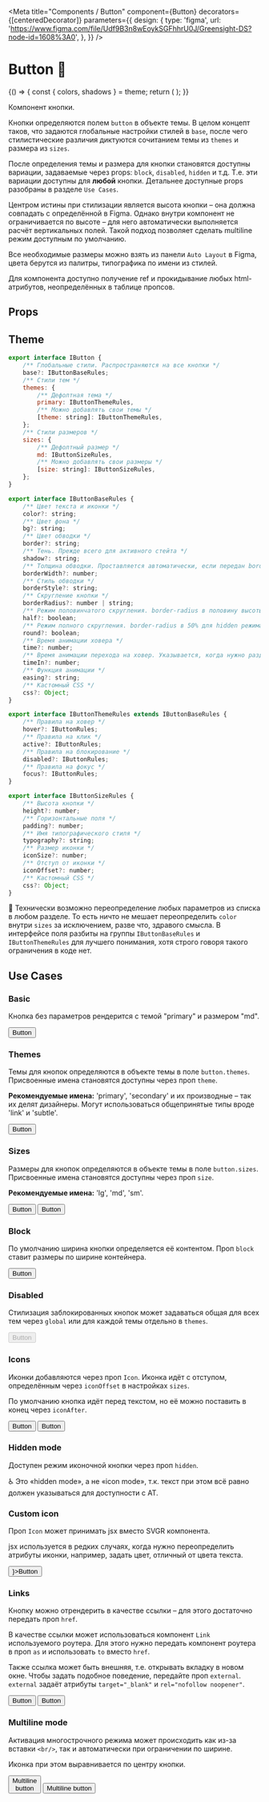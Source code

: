 
<Meta
    title="Components / Button"
    component={Button}
    decorators={[centeredDecorator]}
    parameters={{
        design: {
            type: 'figma',
            url: 'https://www.figma.com/file/Udf9B3n8wEoykSGFhhrU0J/Greensight-DS?node-id=1608%3A0',
        },
    }}
/>

# Button 🤖

<Story name="Knobs">
    {() => {
        const { colors, shadows } = theme;
        return (
            <Button
                theme={radios('theme', ['primary', 'secondary'], 'primary')}
                size={radios('size', ['lg', 'md', 'sm'], 'md')}
                block={boolean('block', false)}
                disabled={boolean('disabled', false)}
                Icon={boolean('icon', false) && theme.placeholder}
                iconAfter={boolean('iconAfter', false)}
                hidden={boolean('hidden', false)}
                onClick={action('onClick')}
                themeObj={
                    boolean('Use custom theme', false)
                        ? object('themeObj', {
                              base: {
                                  round: true,
                                  half: true,
                              },
                              sizes: {
                                  lg: {
                                      height: scale(8),
                                      padding: scale(3),
                                      iconSize: scale(4),
                                      iconOffset: scale(1),
                                      typography: 'buttonLg',
                                  },
                                  md: {
                                      height: scale(6),
                                      padding: scale(3),
                                      iconSize: scale(3),
                                      iconOffset: scale(1),
                                      typography: 'buttonMd',
                                  },
                                  sm: {
                                      height: scale(5),
                                      padding: scale(2),
                                      iconSize: scale(2),
                                      iconOffset: scale(1),
                                      typography: 'buttonSm',
                                  },
                              },
                              themes: {
                                  primary: {
                                      color: colors.white,
                                      bg: colors.brand,
                                      hover: {
                                          bg: colors.brandHover,
                                      },
                                      active: {
                                          border: 'transparent',
                                          shadow: shadows.inner,
                                      },
                                      disabled: {
                                          bg: colors.grey70,
                                          color: colors.grey40,
                                      },
                                  },
                                  secondary: {
                                      color: colors.brand,
                                      border: colors.brand,
                                      bg: colors.white,
                                      hover: {
                                          color: colors.brandHover,
                                          border: colors.brandHover,
                                      },
                                      active: {
                                          bg: colors.grey90,
                                          border: 'transparent',
                                          shadow: shadows.inner,
                                      },
                                      disabled: {
                                          border: colors.grey60,
                                          color: colors.grey40,
                                      },
                                  },
                              },
                          })
                        : undefined
                }
            >
                {text('children', 'Button')}
            </Button>
        );
    }}
</Story>

Компонент кнопки.

Кнопки определяются полем `button` в объекте темы. В целом концепт таков, что задаются глобальные настройки стилей в `base`, после чего стилистические различия диктуются сочитанием темы из `themes` и размера из `sizes`.

После определения темы и размера для кнопки становятся доступны вариации, задаваемые через props: `block`, `disabled`, `hidden` и т.д. Т.е. эти вариации доступны для **любой** кнопки. Детальнее доступные props разобраны в разделе `Use Cases`.

Центром истины при стилизации является высота кнопки – она должна совпадать с определённой в Figma. Однако внутри компонент не ограничивается по высоте – для него автоматически выполняется расчёт вертикальных полей. Такой подход позволяет сделать multiline режим доступным по умолчанию.

Все необходимые размеры можно взять из панели `Auto Layout` в Figma, цвета берутся из палитры, типографика по имени из стилей.

Для компонента доступно получение ref и прокидывание любых html-атрибутов, неопределённых в таблице пропсов.

## Props

<Props of={Button} />

## Theme

```js
export interface IButton {
    /** Глобальные стили. Распространяются на все кнопки */
    base?: IButtonBaseRules;
    /** Стили тем */
    themes: {
        /** Дефолтная тема */
        primary: IButtonThemeRules,
        /** Можно добавлять свои темы */
        [theme: string]: IButtonThemeRules,
    };
    /** Стили размеров */
    sizes: {
        /** Дефолтный размер */
        md: IButtonSizeRules,
        /** Можно добавлять свои размеры */
        [size: string]: IButtonSizeRules,
    };
}

export interface IButtonBaseRules {
    /** Цвет текста и иконки */
    color?: string;
    /** Цвет фона */
    bg?: string;
    /** Цвет обводки */
    border?: string;
    /** Тень. Прежде всего для активного стейта */
    shadow?: string;
    /** Толщина обводки. Проставляется автоматически, если передан border */
    borderWidth?: number;
    /** Стиль обводки */
    borderStyle?: string;
    /** Скругление кнопки */
    borderRadius?: number | string;
    /** Режим половинчатого скругления. border-radius в половину высоты */
    half?: boolean;
    /** Режим полного скругления. border-radius в 50% для hidden режима */
    round?: boolean;
    /** Время анимации ховера */
    time?: number;
    /** Время анимации перехода на ховер. Указывается, когда нужно разделить тайминги входа/выхода */
    timeIn?: number;
    /** Функция анимации */
    easing?: string;
    /** Кастомный CSS */
    css?: Object;
}

export interface IButtonThemeRules extends IButtonBaseRules {
    /** Правила на ховер */
    hover?: IButtonRules;
    /** Правила на клик */
    active?: IButtonRules;
    /** Правила на блокирование */
    disabled?: IButtonRules;
    /** Правила на фокус */
    focus?: IButtonRules;
}

export interface IButtonSizeRules {
    /** Высота кнопки */
    height?: number;
    /** Горизонтальные поля */
    padding?: number;
    /** Имя типографического стиля */
    typography?: string;
    /** Размер иконки */
    iconSize?: number;
    /** Отступ от иконки */
    iconOffset?: number;
    /** Кастомный CSS */
    css?: Object;
}
```

💬 Технически возможно переопределение любых параметров из списка в любом разделе. То есть ничто не мешает переопределить `color` внутри `sizes` за исключением, разве что, здравого смысла. В интерфейсе поля разбиты на группы `IButtonBaseRules` и `IButtonThemeRules` для лучшего понимания, хотя строго говоря такого ограничения в коде нет.

## Use Cases

### Basic

Кнопка без параметров рендерится с темой "primary" и размером "md".

<Preview>
    <Story name="Basic">
        <Button>Button</Button>
    </Story>
</Preview>

### Themes

Темы для кнопок определяются в объекте темы в поле `button.themes`. Присвоенные имена становятся доступны через проп `theme`.

**Рекомендуемые имена:** 'primary', 'secondary' и их производные – так их делят дизайнеры. Могут использоваться общепринятые типы вроде 'link' и 'subtle'.

<Preview>
    <Story id="components-button--basic" />
    <Story name="Secondary theme">
        <Button theme="secondary">Button</Button>
    </Story>
</Preview>

### Sizes

Размеры для кнопок определяются в объекте темы в поле `button.sizes`. Присвоенные имена становятся доступны через проп `size`.

**Рекомендуемые имена:** 'lg', 'md', 'sm'.

<Preview>
    <Story name="Large size">
        <Button size="lg">Button</Button>
    </Story>
    <Story id="components-button--basic" />
    <Story name="Small size">
        <Button size="sm">Button</Button>
    </Story>
</Preview>

### Block

По умолчанию ширина кнопки определяется её контентом. Проп `block` ставит размеры по ширине контейнера.

<Preview>
    <Story name="Block">
        <Button block>Button</Button>
    </Story>
</Preview>

### Disabled

Стилизация заблокированных кнопок может задаваться общая для всех тем через `global` или для каждой темы отдельно в `themes`.

<Preview>
    <Story name="Disabled">
        <Button disabled>Button</Button>
    </Story>
</Preview>

### Icons

Иконки добавляются через проп `Icon`. Иконка идёт с отступом, определённым через `iconOffset` в настройках `sizes`.

По умолчанию кнопка идёт перед текстом, но её можно поставить в конец через `iconAfter`.

<Preview>
    <Story name="With icon (before)">
        <Button Icon={theme.placeholder}>Button</Button>
    </Story>
    <Story name="With icon (after)">
        <Button Icon={theme.placeholder} iconAfter>
            Button
        </Button>
    </Story>
</Preview>

### Hidden mode

Доступен режим иконочной кнопки через проп `hidden`.

♿️ Это «hidden mode», а не «icon mode», т.к. текст при этом всё равно должен указываться для доступности с AT.

<Preview>
    <Story name="Hidden mode">
        <Button Icon={theme.placeholder} hidden>
            Button
        </Button>
    </Story>
</Preview>

### Custom icon

Проп `Icon` может принимать jsx вместо SVGR компонента.

jsx используется в редких случаях, когда нужно переопределить атрибуты иконки, например, задать цвет, отличный от цвета текста.

<Preview>
    <Story name="Custom icon">
        <Button Icon={<theme.placeholder fill={theme.colors.warning} />}>Button</Button>
    </Story>
</Preview>

### Links

Кнопку можно отрендерить в качестве ссылки – для этого достаточно передать проп `href`.

В качестве ссылки может использоваться компонент `Link` используемого роутера. Для этого нужно передать компонент роутера в проп `as` и использовать `to` вместо `href`.

Также ссылка может быть внешняя, т.е. открывать вкладку в новом окне. Чтобы задать подобное поведение, передайте проп `external`. `external` задаёт атрибуты `target="_blank"` и `rel="nofollow noopener"`.

<Preview>
    <Story name="Link">
        <Button href="http://greensight.pro">Button</Button>
    </Story>
    <Story name="External link">
        <Button href="http://greensight.pro" external>
            Button
        </Button>
    </Story>
</Preview>

### Multiline mode

Активация многострочного режима может происходить как из-за вставки `<br/>`, так и автоматически при ограничении по ширине.

Иконка при этом выравнивается по центру кнопки.

<Preview>
    <Story name="Multiline mode (br)">
        <Button>
            Multiline
            <br />
            button
        </Button>
    </Story>
    <Story name="Multiline mode (fixed width)">
        <Button css={{ width: scale(14) }}>Multiline button</Button>
    </Story>
</Preview>
